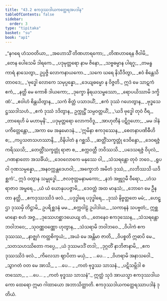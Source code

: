```yaml
---
title: "43.2 ဧကဒုဿဒါယကတ္ထေရအပဒါန"
tableOfContents: false
sidebar:
  order: 3
type: "tipitaka"
basket: "su"
book: "ap1"
---
```



<DynamicBreadcrumb />

<Division number="15" book="ap1">

<Paragraph number="5486" type="verses" book="ap1">
_“နဂရေ ဟံသဝတိယာ,_  
_အဟောသိံ တိဏဟာရကော;_  
_တိဏဟာရေန ဇီဝါမိ,_  
_တေန ပေါသေမိ ဒါရကေ._  

</Paragraph>

</Division>
<Division number="16" book="ap1">

<Paragraph number="5487" type="verses" book="ap1">
_ပဒုမုတ္တရော နာမ ဇိနော,_  
_သဗ္ဗဓမ္မာန ပါရဂူ;_  
_တမန္ဓကာရံ နာသေတွာ,_  
ဥပ္ပဇ္ဇိ လောကနာယကော._  

</Paragraph>

</Division>
<Division number="17" book="ap1">

<Paragraph number="5488" type="verses" book="ap1">
_သကေ ဃရေ နိသီဒိတွာ,_  
_ဧဝံ စိန္တေသိ တာဝဒေ;_  
_‘ဗုဒ္ဓေါ လောကေ သမုပ္ပန္နော,_  
_ဒေယျဓမ္မော န ဝိဇ္ဇတိ._  

</Paragraph>

</Division>
<Division number="18" book="ap1">

<Paragraph number="5489" type="verses" book="ap1">
ဣဒံ မေ သာဋကံ ဧကံ,_  
_နတ္ထိ မေ ကောစိ ဒါယကော;_  
_ဒုက္ခော နိရယသမ္ဖဿော,_  
_ရောပယိဿာမိ ဒက္ခိဏံ’._  

</Paragraph>

</Division>
<Division number="19" book="ap1">

<Paragraph number="5490" type="verses" book="ap1">
_ဧဝါဟံ စိန္တယိတွာန,_  
_သကံ စိတ္တံ ပသာဒယိံ;_  
_ဧကံ ဒုဿံ ဂဟေတွာန,_  
_ဗုဒ္ဓသေဋ္ဌဿဒါသဟံ._  

</Paragraph>

</Division>
<Division number="20" book="ap1">

<Paragraph number="5491" type="verses" book="ap1">
_ဧကံ ဒုဿံ ဒဒိတွာန,_  
ဥက္ကုဋ္ဌိံ သမ္ပဝတ္တယိံ;_  
_‘ယဒိ ဗုဒ္ဓေါ တုဝံ ဝီရ,_  
_တာရေဟိ မံ မဟာမုနိ’._  

</Paragraph>

</Division>
<Division number="21" book="ap1">

<Paragraph number="5492" type="verses" book="ap1">
_ပဒုမုတ္တရော လောကဝိဒူ,_  
_အာဟုတီနံ ပဋိဂ္ဂဟော;_  
_မမ ဒါနံ ပကိတ္တေန္တော,_  
_အကာ မေ အနုမောဒနံ._  

</Paragraph>

</Division>
<Division number="22" book="ap1">

<Paragraph number="5493" type="verses" book="ap1">
_‘ဣမိနာ ဧကဒုဿေန,_  
_စေတနာပဏိဓီဟိ စ;_  
_ကပ္ပသတသဟဿာနိ,_  
_ဝိနိပါတံ န ဂစ္ဆသိ._  

</Paragraph>

</Division>
<Division number="23" book="ap1">

<Paragraph number="5494" type="verses" book="ap1">
_ဆတ္တိံသက္ခတ္တုံ ဒေဝိန္ဒော,_  
_ဒေဝရဇ္ဇံ ကရိဿသိ;_  
_တေတ္တိံသက္ခတ္တုံ ရာဇာ စ,_  
_စက္ကဝတ္တီ ဘဝိဿသိ._  

</Paragraph>

</Division>
<Division number="24" book="ap1">

<Paragraph number="5495" type="verses" book="ap1">
_ပဒေသရဇ္ဇံ ဝိပုလံ,_  
_ဂဏနာတော အသင်္ခိယံ;_  
_ဒေဝလောကေ မနုဿေ ဝါ,_  
_သံသရန္တော တုဝံ ဘဝေ._  

</Paragraph>

</Division>
<Division number="25" book="ap1">

<Paragraph number="5496" type="verses" book="ap1">
_ရူပဝါ ဂုဏသမ္ပန္နော,_  
_အနဝက္ကန္တဒေဟဝါ;_  
_အက္ခောဘံ အမိတံ ဒုဿံ,_  
_လဘိဿသိ ယဒိစ္ဆကံ’._  

</Paragraph>

</Division>
<Division number="26" book="ap1">

<Paragraph number="5497" type="verses" book="ap1">
ဣဒံ ဝတွာန သမ္ဗုဒ္ဓေါ,_  
_ဇလဇုတ္တမနာမကော;_  
_နဘံ အဗ္ဘုဂ္ဂမီ ဝီရော,_  
_ဟံသရာဇာဝ အမ္ဗရေ._  

</Paragraph>

</Division>
<Division number="27" book="ap1">

<Paragraph number="5498" type="verses" book="ap1">
_ယံ ယံ ယောနုပပဇ္ဇာမိ,_  
_ဒေဝတ္တံ အထ မာနုသံ;_  
_ဘောဂေ မေ ဦနတာ နတ္ထိ,_  
_ဧကဒုဿဿိဒံ ဖလံ._  

</Paragraph>

</Division>
<Division number="28" book="ap1">

<Paragraph number="5499" type="verses" book="ap1">
_ပဒုဒ္ဓါရေ ပဒုဒ္ဓါရေ,_  
_ဒုဿံ နိဗ္ဗတ္တတေ မမံ;_  
_ဟေဋ္ဌာ ဒုဿမှိ တိဋ္ဌာမိ,_  
ဥပရိစ္ဆဒနံ မမ._  

</Paragraph>

</Division>
<Division number="29" book="ap1">

<Paragraph number="5500" type="verses" book="ap1">
_စက္ကဝါဠံ ဥပါဒါယ,_  
_သကာနနံ သပဗ္ဗတံ;_  
ဣစ္ဆမာနော စဟံ အဇ္ဇ,_  
_ဒုဿေဟစ္ဆာဒယေယျ တံ._  

</Paragraph>

</Division>
<Division number="30" book="ap1">

<Paragraph number="5501" type="verses" book="ap1">
_တေနေဝ ဧကဒုဿေန,_  
_သံသရန္တော ဘဝါဘဝေ;_  
_သုဝဏ္ဏဝဏ္ဏော ဟုတွာန,_  
_သံသရာမိ ဘဝါဘဝေ._  

</Paragraph>

</Division>
<Division number="31" book="ap1">

<Paragraph number="5502" type="verses" book="ap1">
_ဝိပါကံ ဧကဒုဿဿ,_  
_နာဇ္ဈဂံ ကတ္ထစိက္ခယံ;_  
_အယံ မေ အန္တိမာ ဇာတိ,_  
_ဝိပစ္စတိ ဣဓာပိ မေ._  

</Paragraph>

</Division>
<Division number="32" book="ap1">

<Paragraph number="5503" type="verses" book="ap1">
_သတသဟဿိတော ကပ္ပေ,_  
_ယံ ဒုဿမဒဒိံ တဒါ;_  
_ဒုဂ္ဂတိံ နာဘိဇာနာမိ,_  
_ဧကဒုဿဿိဒံ ဖလံ._  

</Paragraph>

</Division>
<Division number="33" book="ap1">

<Paragraph number="5504" type="verses" book="ap1">
_ကိလေသာ ဈာပိတာ မယှံ,_  
_ …ပေ… _  
_ဝိဟရာမိ အနာသဝေါ._  

</Paragraph>

</Division>
<Division number="34" book="ap1">

<Paragraph number="5505" type="verses" book="ap1">
_သွာဂတံ ဝတ မေ အာသိ,_  
_ …ပေ… _  
_ကတံ ဗုဒ္ဓဿ သာသနံ._  

</Paragraph>

</Division>
<Division number="35" book="ap1">

<Paragraph number="5506" type="verses" book="ap1">
_ပဋိသမ္ဘိဒါ စတဿော,_  
_ …ပေ… _  
_ကတံ ဗုဒ္ဓဿ သာသနံ”._  

</Paragraph>

<Paragraph number="5507" book="ap1">
ဣတ္ထံ သုဒံ အာယသ္မာ ဧကဒုဿဒါယကော ထေရော ဣမာ ဂါထာယော အဘာသိတ္ထာတိ.

</Paragraph>
</Division>

<Paragraph number="5508" type="center" book="ap1">
ဧကဒုဿဒါယကတ္ထေရဿာပဒါနံ ဒုတိယံ.
</Paragraph>